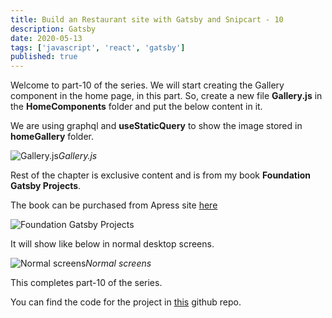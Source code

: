```yaml
---
title: Build an Restaurant site with Gatsby and Snipcart - 10
description: Gatsby
date: 2020-05-13
tags: ['javascript', 'react', 'gatsby']
published: true
---
```


Welcome to part-10 of the series. We will start creating the Gallery component in the home page, in this part. So, create a new file **Gallery.js** in the **HomeComponents** folder and put the below content in it.

We are using graphql and **useStaticQuery** to show the image stored in **homeGallery** folder.

![Gallery.js](https://res.cloudinary.com/dxkxvfo2o/image/upload/v1589984522/10-restro/1_zqxukz.png)*Gallery.js*

Rest of the chapter is exclusive content and is from my book **Foundation Gatsby Projects**.

The book can be purchased from Apress site <a href="https://www.apress.com/in/book/9781484265574" target="_blank" rel="noopener noreferrer">here</a>

![Foundation Gatsby Projects](https://res.cloudinary.com/dxkxvfo2o/image/upload/v1609570264/Foundation_Gatsby_zilffx.jpg)

It will show like below in normal desktop screens.

![Normal screens](https://res.cloudinary.com/dxkxvfo2o/image/upload/v1589984528/10-restro/13_q80jot.png)*Normal screens*

This completes part-10 of the series.

You can find the code for the project in [this](https://github.com/nabendu82/restaurant-gatsby) github repo.
